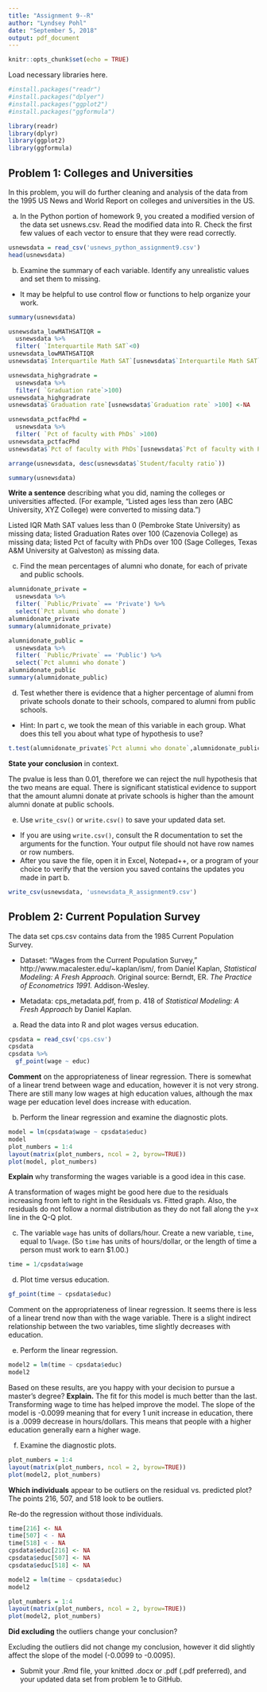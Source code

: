 ```yaml
---
title: "Assignment 9--R"
author: "Lyndsey Pohl"
date: "September 5, 2018"
output: pdf_document
---
```


```r
knitr::opts_chunk$set(echo = TRUE)
```

Load necessary libraries here.
```r
#install.packages("readr")
#install.packages("dplyer")
#install.packages("ggplot2")
#install.packages("ggformula")

```

```r
library(readr)
library(dplyr)
library(ggplot2)
library(ggformula)

```

## Problem 1:  Colleges and Universities

In this problem, you will do further cleaning and analysis of the data from the 1995 US News and World Report on colleges and universities in the US.

a. In the Python portion of homework 9, you created a modified version of the data set usnews.csv.  Read the modified data into R.  Check the first few values of each vector to ensure that they were read correctly.

```r
usnewsdata = read_csv('usnews_python_assignment9.csv')
head(usnewsdata)

```

b. Examine the summary of each variable.  Identify any unrealistic values and set them to missing.

- It may be helpful to use control flow or functions to help organize your work.
```r
summary(usnewsdata)
```
```r
usnewsdata_lowMATHSATIQR = 
  usnewsdata %>%
  filter( `Interquartile Math SAT`<0)
usnewsdata_lowMATHSATIQR
usnewsdata$`Interquartile Math SAT`[usnewsdata$`Interquartile Math SAT` < 0] <-NA

usnewsdata_highgradrate = 
  usnewsdata %>%
  filter( `Graduation rate`>100)
usnewsdata_highgradrate
usnewsdata$`Graduation rate`[usnewsdata$`Graduation rate` >100] <-NA

usnewsdata_pctfacPhd = 
  usnewsdata %>%
  filter( `Pct of faculty with PhDs` >100)
usnewsdata_pctfacPhd
usnewsdata$`Pct of faculty with PhDs`[usnewsdata$`Pct of faculty with PhDs` >100] <-NA

arrange(usnewsdata, desc(usnewsdata$`Student/faculty ratio`))

```
```r


summary(usnewsdata)

```

**Write a sentence** describing what you did, naming the colleges or universities affected.  (For example, "Listed ages less than zero (ABC University, XYZ College) were converted to missing data.")

Listed IQR Math SAT values less than 0 (Pembroke State University) as missing data; listed Graduation Rates over 100 (Cazenovia College) as missing data; listed Pct of faculty with PhDs over 100 (Sage Colleges, Texas A&M University at Galveston) as missing data.

c. Find the mean percentages of alumni who donate, for each of private and public schools.
```r
alumnidonate_private = 
  usnewsdata %>%
  filter( `Public/Private` == 'Private') %>%
  select(`Pct alumni who donate`)
alumnidonate_private
summary(alumnidonate_private)
```
```r
alumnidonate_public = 
  usnewsdata %>%
  filter( `Public/Private` == 'Public') %>%
  select(`Pct alumni who donate`)
alumnidonate_public
summary(alumnidonate_public)

```

d. Test whether there is evidence that a higher percentage of alumni from private schools donate to their schools, compared to alumni from public schools.

- Hint:  In part c, we took the mean of this variable in each group.  What does this tell you about what type of hypothesis to use?

```r
t.test(alumnidonate_private$`Pct alumni who donate`,alumnidonate_public$`Pct alumni who donate`, alternative = "greater")
```

**State your conclusion** in context.

The pvalue is less than 0.01, therefore we can reject the null hypothesis that the two means are equal. There is significant statistical evidence to support that the amount alumni donate at private schools is higher than the amount alumni donate at public schools.

e. Use `write_csv()` or `write.csv()` to save your updated data set.

- If you are using `write.csv()`, consult the R documentation to set the arguments for the function.  Your output file should not have row names or row numbers.
- After you save the file, open it in Excel, Notepad++, or a program of your choice to verify that the version you saved contains the updates you made in part b.

```r
write_csv(usnewsdata, 'usnewsdata_R_assignment9.csv')

```

## Problem 2:  Current Population Survey

The data set cps.csv contains data from the 1985 Current Population Survey.

- Dataset:  "Wages from the Current Population Survey," http://www.macalester.edu/~kaplan/ism/, from Daniel Kaplan, *Statistical Modeling: A Fresh Approach.* Original source:  Berndt, ER.  *The Practice of Econometrics 1991.*  Addison-Wesley.

- Metadata:  cps_metadata.pdf, from p. 418 of *Statistical Modeling: A Fresh Approach* by Daniel Kaplan.

a. Read the data into R and plot wages versus education.
```r
cpsdata = read_csv('cps.csv')
cpsdata
cpsdata %>%
  gf_point(wage ~ educ)


```

**Comment** on the appropriateness of linear regression.
There is somewhat of a linear trend between wage and education, however it is not very strong. There are still many low wages at high education values, although the max wage per education level does increase with education.

b. Perform the linear regression and examine the diagnostic plots.
```r
model = lm(cpsdata$wage ~ cpsdata$educ)
model
plot_numbers = 1:4
layout(matrix(plot_numbers, ncol = 2, byrow=TRUE))
plot(model, plot_numbers)

```

**Explain** why transforming the wages variable is a good idea in this case.

A transformation of wages might be good here due to the residuals increasing from left to right in the Residuals vs. Fitted graph. Also, the residuals do not follow a normal distribution as they do not fall along the y=x line in the Q-Q plot.

c. The variable `wage` has units of dollars/hour.  Create a new variable, `time`, equal to 1/`wage`.  (So `time` has units of hours/dollar, or the length of time a person must work to earn $1.00.)

```r
time = 1/cpsdata$wage


```

d. Plot time versus education.  
```r
gf_point(time ~ cpsdata$educ)
```
Comment on the appropriateness of linear regression.
It seems there is less of a linear trend now than with the wage variable. There is a slight indirect relationship between the two variables, time slightly decreases with education.

e. Perform the linear regression.
```r
model2 = lm(time ~ cpsdata$educ)
model2


```

Based on these results, are you happy with your decision to pursue a master's degree?  **Explain.**
The fit for this model is much better than the last. Transforming wage to time has helped improve the model. The slope of the model is -0.0099 meaning that for every 1 unit increase in education, there is a .0099 decrease in hours/dollars. This means that people with a higher education generally earn a higher wage.

f. Examine the diagnostic plots.
```r
plot_numbers = 1:4
layout(matrix(plot_numbers, ncol = 2, byrow=TRUE))
plot(model2, plot_numbers)

```

**Which individuals** appear to be outliers on the residual vs. predicted plot?
The points 216, 507, and 518 look to be outliers.

Re-do the regression without those individuals.
```r
time[216] <- NA
time[507] < - NA
time[518] < - NA
cpsdata$educ[216] <- NA
cpsdata$educ[507] <- NA
cpsdata$educ[518] <- NA

model2 = lm(time ~ cpsdata$educ)
model2

plot_numbers = 1:4
layout(matrix(plot_numbers, ncol = 2, byrow=TRUE))
plot(model2, plot_numbers)


```

**Did excluding** the outliers change your conclusion?

Excluding the outliers did not change my conclusion, however it did slightly affect the slope of the model (-0.0099 to -0.0095).

- Submit your .Rmd file, your knitted .docx or .pdf (.pdf preferred), and your updated data set from problem 1e to GitHub.
